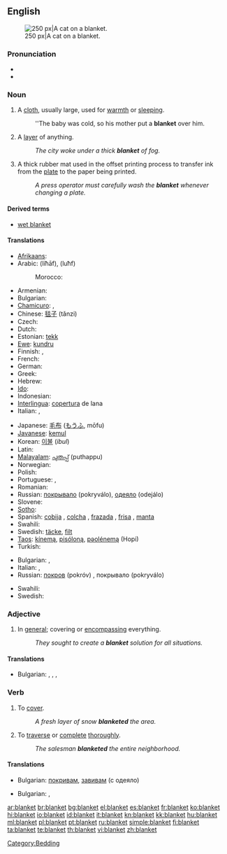==English==
{{wikipedia|Blanket (disambiguation)}}
{{wikipedia}}
[[Image:2003-08-10 feather 04.JPG|thumb|right|250 px|A cat on a blanket.]]

===Pronunciation===
* {{audio|en-us-blanket.ogg|Audio (US)}}
* {{rhymes|æŋkɪt}}

===Noun===
{{en-noun}}

# A [[cloth]], usually large, used for [[warmth]] or [[sleeping]].
#: ''The baby was cold, so his mother put a '''blanket''' over him.
# A [[layer]] of anything.
#: ''The city woke under a thick '''blanket''' of fog.''
# A thick rubber mat used in the offset printing process to transfer ink from the [[plate]] to the paper being printed.
#: ''A press operator must carefully wash the '''blanket''' whenever changing a plate.''

====Derived terms====
* [[wet blanket]]

====Translations====
{{trans-top|cloth}}
* [[Afrikaans]]: {{t|af|kombers|xs=Afrikaans}}
* Arabic: {{Arab|[[لحاف]]}} (liħāf), {{Arab|[[لحف]]}} (luħf) {{p}}
*: Morocco: {{tø|ary|بطانية|tr=baṭṭāniya|sc=Arab}}
* Armenian: {{t-|hy|վերմակ|tr=vermak|sc=Armn|xs=Armenian}}
* Bulgarian: {{t+|bg|одеяло|n|sc=Cyrl}}
* [[Chamicuro]]: {{tø|ccc|katana}}, {{tø|ccc|pestiklo}}
* Chinese: [[毯子]] (tǎnzi)
* Czech: {{t-|cs|deka|f}}
* Dutch: {{t+|nl|deken|n}}
* Estonian: [[tekk]]
* [[Ewe]]: [[kundru]]
* Finnish: {{t+|fi|peitto}}, {{t-|fi|viltti}}
* French: {{t+|fr|couverture|f}}
* German: {{t+|de|Decke|f}}
* Greek: {{t+|el|κουβέρτα|f|tr=kouverta|sc=Grek}}
* Hebrew: {{t+|he|שמיכה|f|tr=smikha|sc=Hebr}}
* [[Ido]]: {{t+|io|kovrilo|xs=Ido}}
* Indonesian: {{t+|id|selimut|xs=Indonesian}}
* [[Interlingua]]: [[copertura]] de lana
* Italian: {{t+|it|coperta|f}}, {{t+|it|coltre|f}}
{{trans-mid}}
* Japanese: [[毛布]] ([[もうふ]], mōfu)
* [[Javanese]]: [[kemul]]
* Korean: [[이불]] (''ibul'')
* Latin: {{t-|la|lodix|f|alt=lōdix}}
* [[Malayalam]]: [[പുതപ്പ്‌]] (puthappu)
* Norwegian: {{t+|no|dyne|c}}
* Polish: {{t+|pl|koc|n}}
* Portuguese: {{t+|pt|cobertor|m}}, {{t+|pt|manta|f}}
* Romanian: {{t-|ro|pătură|f}}
* Russian: [[покрывало]] (pokryválo), [[одеяло]] (odejálo) {{n}}
* Slovene: {{t+|sl|odeja|f}}
* [[Sotho]]: {{t+|st|kobo|xs=Sotho}}
* Spanish: [[cobija]]  {{f}} {{italbrac|Central America|Colombia|Mexico|Southern Spain|Venezuela}}, [[colcha]] {{f}} {{italbrac|Cuba}}, [[frazada]] {{f}} {{italbrac|Argentina|Bolivia|Chile|Peru|Uruguay}}, [[frisa]] {{f}} {{italbrac|Dominican Republic|Puerto Rico}}, [[manta]] {{f}} {{italbrac|Spain standard usage}}
* Swahili: {{t+|sw|blanketi|xs=Swahili}}
* Swedish: [[täcke]], [[filt]]
* [[Taos]]: [[kínemą]], [[pisóloną]], [[pəolénemą]] (Hopi)
* Turkish: {{t+|tr|battaniye}}
{{trans-bottom}}

{{trans-top|layer of anything}}
* Bulgarian: {{t|bg|покривало|sc=Cyrl}},  {{t|bg|пласт|m|sc=Cyrl}}
* Italian: {{t+|it|coperta|f}}, {{t+|it|coltre|f}}
* Russian: [[покров]] (pokróv) {{m}}, покрывало (pokryválo) {{n}}
{{trans-mid}}
* Swahili: {{t+|sw|blanketi|xs=Swahili}}
* Swedish: {{t+|sv|lager}}
{{trans-bottom}}

===Adjective===
{{en-adj|-}}

# In [[general]]; covering or [[encompassing]] everything.
#: ''They sought to create a '''blanket''' solution for all situations.''

====Translations====
{{trans-top|covering or [[encompassing]] everything}}
* Bulgarian: ,  {{t|bg|цялостен|sc=Cyrl}},  {{t|bg|всеобхватен|sc=Cyrl}},  {{t|bg|всестранен|sc=Cyrl}}
{{trans-mid}}
{{trans-bottom}}

===Verb===
{{en-verb}}

# {{transitive}} To [[cover]].
#: ''A fresh layer of snow '''blanketed''' the area.''
# {{transitive}} To [[traverse]] or [[complete]] [[thorough]]ly.
#: ''The salesman '''blanketed''' the entire neighborhood.''

====Translations====
{{trans-top|To [[cover]]}}
* Bulgarian: [[покривам]], [[завивам]] (с одеяло)
{{trans-mid}}
{{trans-bottom}}

{{trans-top|To [[traverse]] or [[complete]]}}
* Bulgarian: ,  {{t|bg|обхващам|sc=Cyrl}}
{{trans-mid}}
{{trans-bottom}}

[[Category:Bedding]]

[[ar:blanket]]
[[br:blanket]]
[[bg:blanket]]
[[el:blanket]]
[[es:blanket]]
[[fr:blanket]]
[[ko:blanket]]
[[hi:blanket]]
[[io:blanket]]
[[id:blanket]]
[[it:blanket]]
[[kn:blanket]]
[[kk:blanket]]
[[hu:blanket]]
[[ml:blanket]]
[[pl:blanket]]
[[pt:blanket]]
[[ru:blanket]]
[[simple:blanket]]
[[fi:blanket]]
[[ta:blanket]]
[[te:blanket]]
[[th:blanket]]
[[vi:blanket]]
[[zh:blanket]]